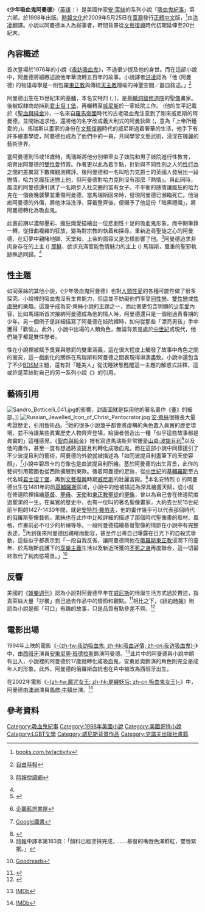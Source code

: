 {{noteTA
|G1=Show
|1=zh-hant:哥德; zh-hans:哥特;
|2=zh-tw:安·萊絲; zh-hk:安妮·萊絲; zh-cn:安妮·赖斯;
|3=zh-tw:萊絲; zh-hk:萊絲; zh-cn:赖斯;
|4=zh-tw:吸血鬼紀事; zh-hk:吸血鬼大全; zh-cn:吸血鬼编年史;
}}

{{Infobox book | 
| name          = 少年吸血鬼阿曼德<br />{{lang|en|The Vampire Armand}}
| title_orig     = {{lang|en|''The Vampire Armand''}}
| image         = The Vampire Armand (Original Edition cover).jpg
| caption       = 初版精裝本封面
| author        = [[安·萊絲|安·萊絲]]
| cover_artist  = [[山卓·波提且利|山卓·波提且利]]的畫作《[[春_(波提且利)|春]]》之細部的[[墨丘利|墨丘利]] (1482)
| country       = {{USA}}
| language      = [[英語|英語]]
| series        = [[吸血鬼紀事|吸血鬼紀事]]
| genre         = [[哥德小說|哥德]]、[[情色|情色]]
| pub_date    = {{flagicon|USA}} 1998年10月10日<br />{{flagicon|RUS}} 2007年<ref>{{cite web|url=http://www.goodreads.com/book/show/33966998?from_search=true|title=Вампир Арман (The Vampire Chronicles #6)|accessdate=2017-03-22|archive-date=2017-03-23|archive-url=https://web.archive.org/web/20170323062220/http://www.goodreads.com/book/show/33966998?from_search=true|dead-url=no}} [[Goodreads|Goodreads]]</ref><br />{{flagicon|ROC}} 2009年5月25日
| publisher     = [[克诺夫出版社|克诺夫出版社]]
| media_type    = [[精裝書|精裝書]]，[[平裝書|平裝書]]，[[有聲書|有聲書]]
| pages         = 387頁 (精裝書) & 400頁/520頁 (平裝書)
| isbn          = 978-0-679-45447-2
| dewey         = 813/.54 21
| congress      = PS3568.I265 V25 1998
| oclc          = 38521516
| preceded_by   = 《[[惡魔蔓諾克|惡魔蔓諾克]]》
| followed_by   = 《[[梅瑞克|梅瑞克]]》
}}

《'''少年吸血鬼阿曼德'''》（[[英語|英語]]：{{lang|en|The Vampire Armand}}）是美國作家[[安·萊絲|安·萊絲]]的系列小說「[[吸血鬼紀事|吸血鬼紀事]]」第六部，於1998年出版。[[時報文化|時報文化]]於2009年5月25日在[[中華民國|臺灣]]發行[[正體中文|正體中文]]版，<ref>{{cite web|url=http://www.books.com.tw/activity/2009/06/cris_am/|title=《少年吸血鬼阿曼德》|accessdate=2017-03-14|archive-date=2014-04-19|archive-url=https://web.archive.org/web/20140419230844/http://www.books.com.tw/activity/2009/06/cris_am/|dead-url=no}} [[博客來|books.com.tw/activity]]</ref>由[[洪凌_(作家)|洪凌]]翻譯。小說以阿曼德本人為敍事者，時間背景從[[文藝復興|文藝復興]]時代初期延伸至20世紀末。

== 內容概述 ==
{{tsl|en|Armand (The Vampire Chronicles)|阿曼德}}首次登場於1976年的小說《[[夜訪吸血鬼_(小說)|夜訪吸血鬼]]》，不過很少提及他的身世。而在這部小說中，阿曼德將細緻述說他年華流轉五百年的故事。小說譯者[[洪凌|洪凌]]認為「他 (阿曼德) 的物語毋寧是一則包羅[[東正教|東正教]]與傳統[[天主教|天主教]]隱喩的神聖空間／器皿敍述。」<ref name=玫瑰沙漏>{{Citation|url=http://news.ltn.com.tw/news/supplement/paper/304675|title=玫瑰沙漏．血絹紅酒．恆時聖體 劄記「吸血鬼紀事」|accessdate=2017-03-15|archive-date=2017-03-15|archive-url=https://web.archive.org/web/20170315175452/http://news.ltn.com.tw/news/supplement/paper/304675|dead-url=no}} [[自由時報|自由時報]]</ref>

阿曼德出生在15世紀末的[[基輔|基輔]]，本名安特烈 ({{lang|ru|Андрей}}, {{lang|ru-Latn|Andrei}})，是[[基輔洞窟修道院|基輔洞窟修道院]]的[[聖像|聖像]]畫家。後被奴隸商劫持到[[君士坦丁堡|君士坦丁堡]]，再輾轉至[[威尼斯|威尼斯]]於一家妓院工作。{{tsl|en|Marius de Romanus|馬瑞斯·德·羅曼路斯}} (他的生平記載於《[[聖血與純金|聖血與純金]]》)，一名來自[[羅馬帝國|羅馬帝國]]時代的古老吸血鬼注意到了剛來威尼斯的阿曼德，並開始追求他，還將他的名字改成義大利式的阿曼狄歐 ({{lang|it|Amadeo}}，意為「上帝所鍾愛的」)。馬瑞斯以畫家的身份在[[文藝復興|文藝復興]]時代的威尼斯過着奢華的生活，他手下有許多繪畫學徒，阿曼德也成為了他們中的一員，共同學習文藝武術，浸淫在瑰麗的藝術世界。

當阿曼德到15或16歲時，馬瑞斯將他分別帶至女子妓院和男子妓院進行性教育，培育出阿曼德的[[雙性戀|雙性愛]]特質。作者更以此為着手點，針對與不同性別之人的[[人類性行為|性行為]]之間的差異寫下數條觀測釋評。後阿曼德和一名叫哈力克爵士的英國人發展出一段戀情，哈力克瘋狂迷戀上他，但阿曼德對哈力克則沒有那麼「熱情」。與此同時，風流的阿曼德還引誘了一名剛步入社交圈的富有女子{{tsl|en|Bianca Solderini|碧昂卡·宋德莉妮}}。不平衡的感情讓瘋狂的哈力克在一個夜晚襲擊並重傷阿曼德，當馬瑞斯回來時，發現阿曼德已瀕臨死亡。他治癒阿曼德的外傷，將他沐浴洗淨，穿戴整齊後，便賜予了他這份「暗黑禮贈」，將阿曼德轉化為吸血鬼。

此書前期以濃郁墨彩、瘋狂熾愛描繪出一位悲劇性十足的吸血鬼形象。而中期筆鋒一轉，從扭曲複雜的狂放，變為對宗教的執着和探尋。重新追尋聖徒之心的阿曼德，在幻夢中親睹地獄、天堂和{{tsl|en|Veil of Veronica|韋羅尼加的聖帕}}，上帝的面容又是怎樣影響了他。<ref>{{cite web|url=http://www.readingtimes.com.tw/ReadingTimes/ProductPage.aspx?gp=productdetail&cid=mcal(SellItems)&id=AI0118|title=少年吸血鬼阿曼德|accessdate=2017-03-14|archive-date=2017-03-16|archive-url=https://web.archive.org/web/20170316113252/http://www.readingtimes.com.tw/ReadingTimes/ProductPage.aspx?gp=productdetail&cid=mcal(SellItems)&id=AI0118|dead-url=no}} [[時報文化|時報悅讀網]]</ref>阿曼德追求非肉身存在的上主 ({{lang|en|the Lord}}) [[耶穌|耶穌]]、欲求充滿官能色情魅力的主上 ({{lang|en|the Master}}) 馬瑞斯，雙重的聖邪軌跡殊途同歸。<ref name=玫瑰沙漏 />

== 性主題 ==
如同萊絲的其他小說，《少年吸血鬼阿曼德》也對[[人類的性|人類性愛]]的各種可能性做了很多探究。小說裡的吸血鬼沒有生育能力，但這並不妨礙他們享受[[同性戀|同性戀]]、[[雙性戀|雙性戀]]或[[性虐戀|性虐戀]]的樂趣。這幾乎成為安·萊絲小說的主題之一，而此書更包含明顯的[[少年愛|少年愛]]內容，比如馬瑞斯首次接納阿曼德成為他的情人時，阿曼德還只是一個剛過靑春期的少年。另一個例子是詳細描寫了阿曼德在妓院裡時，如何從那些「漂亮男孩」手中獲得「歡愉」。此外，小說中出場的人類角色，無論背景是處於[[中世紀|中世紀]]或現代，他們幾乎都是雙性戀者。

性在小說裡被賦予獎賞與懲罰的雙重涵義，這在很大程度上觸發了故事中角色之間的衝突，這一戲劇化的關係在馬瑞斯和阿曼德之間表現得淋漓盡致。小說中還包含了不少[[BDSM|BDSM]]主題，還有對「睡美人」從沈睡狀態甦醒這一主題的解惑式註釋，這或許是萊絲對自己的另一系列小說《{{tsl|en|The Sleeping Beauty Quartet|睡美人四部曲}}》的引用。

== 藝術引用 ==
[[File:Sandro_Botticelli_041.jpg|thumb]]的影響，封面圖就是採用他的著名畫作《[[春_(波提且利)|春]]》的細部。]]
[[File:Russian_Jewelled_Icon_of_Christ_Pantocrator.jpg|thumb]]
[[安·萊絲|安·萊絲]]很擅長大量考證歷史，引用藝術品。<ref>{{cite web|url=http://tvcartgallery.blogspot.com.es/|title=A collection of the art mentioned in Anne Rice's Vampire Chronicles|accessdate=2017-03-25|archive-date=2017-03-26|archive-url=https://web.archive.org/web/20170326140001/http://tvcartgallery.blogspot.com.es/|dead-url=no}}</ref>她的很多小說幾乎都會將虛構的角色置入眞實的歷史環境，並不時讓某些眞實歷史人物齊齊登場，給讀者營造出一種「似乎這些故事都是眞實的」這種感覺。《[[聖血與純金|聖血與純金]]》裡有寫道馬瑞斯非常鍾愛[[山卓·波提且利|山卓·波提且利]]<ref>{{cite web|url=http://www.penguinrandomhouse.com/books/153667/blood-and-gold-by-anne-rice/|title=ABOUT ''BLOOD AND GOLD''|accessdate=2017-03-25|archive-date=2017-03-26|archive-url=https://web.archive.org/web/20170326225752/http://www.penguinrandomhouse.com/books/153667/blood-and-gold-by-anne-rice/|dead-url=no}} [[企鵝藍燈書屋|企鵝藍燈書屋]]</ref>以及他的畫作，甚至一度有想過將波提且利轉化成吸血鬼。而在這部小說中同樣援引了不少波提且利的藝術，阿曼德的外貌就被描述為「如同波提且利畫筆下的天使容顏」，<ref>{{cite web|url=https://books.google.com.tw/books?id=oscaIuAe-_cC&redir_esc=y|title=The Vampire Armand|accessdate=2017-03-25|archive-date=2017-03-26|archive-url=https://web.archive.org/web/20170326225805/https://books.google.com.tw/books?id=oscaIuAe-_cC&redir_esc=y|dead-url=no}} [[Google圖書|Google圖書]]</ref>小說中碧昂卡的肖像也是由波提且利所繪。基於阿曼德的出生背景，此作的藝術引用範圍也從西歐擴展到東歐。循着阿曼德的足跡，從[[中世紀|中世紀]]的[[基輔羅斯|基輔羅斯]]至古代名城[[君士坦丁堡|君士坦丁堡]]，再到[[義大利文藝復興|文藝復興]]時期[[威尼斯|威尼斯]]的壯麗宮殿。<ref>{{cite web|url=http://annerice.com/Bookshelf-Armand.html|title=''The Vampire Armand'' at Anne Rice's official site|accessdate=2017-03-26|archive-date=2017-03-26|archive-url=https://web.archive.org/web/20170326135838/http://annerice.com/Bookshelf-Armand.html|dead-url=no}}</ref>本名安特烈 ({{lang|ru-Latn|Andrei}}) 的阿曼德出生在1481年的前[[基輔羅斯|基輔羅斯]]區域，小說中的他被描述為深具繪畫天賦，從小就在修道院裡描繪[[耶穌基督|基督]]、[[聖母_(基督教)|聖母]]、[[天使|天使]]和[[東正教|東正教]][[基督教聖人|聖徒]]的[[聖像|聖像]]，曾以為自己會在修道院度過聖潔的一生。在眞實的歷史中，也有一位叫{{lang|ru-Latn|Andrei}}的著名聖像畫家，大約去世於15世紀前半期的1427-1430年間，就是[[安特亞·羅伯夫|安特烈·羅伯夫]]，他的畫作幾乎可以代表那個時代的俄羅斯聖像藝術。萊絲也在此作中比較詳細的描述了那個時代聖像畫的取材、風格，作畫前必不可少的祈禱等等。一段阿曼德描繪基督聖像的情節在小說中有完整表述，<ref name=時報>[[時報文化|時報]]中譯本第183頁：「顏料已經塗抹完成，……基督的嘴唇色澤鮮紅，雙唇緊抿。」{{Citation|title=《少年吸血鬼阿曼德》|isbn=978-957-13-4970-1}}</ref>再到後來阿曼德因親睹{{tsl|en|Veil of Veronica|韋羅尼加的聖帕}}而動容，甚至作出將自己曝露在日光下的自殺式擧動，這些似乎都表示到「一段自我反省，讓阿曼德同他在[[俄羅斯東正教|俄羅斯東正教]]浸潤下的童年、於馬瑞斯庇護下的[[享樂主義|享樂主義]]生活以及新近所獲的[[不死之身|不死之身]]再度聯合，這一切最終取代了純肉慾場景。」<ref>{{cite web|url=http://www.goodreads.com/book/show/10855819-the-vampire-armand|title=The Vampire Armand (The Vampire Chronicles #6)|accessdate=2017-03-25|archive-date=2017-03-26|archive-url=https://web.archive.org/web/20170326141446/http://www.goodreads.com/book/show/10855819-the-vampire-armand|dead-url=no}} [[Goodreads|Goodreads]]</ref>

== 反響 ==
美國的《[[娛樂週刊|娛樂週刊]]》認為小說對阿曼德早年在[[威尼斯|威尼斯]]的怪誕生活方式過於贅述，指責萊絲大量「抄襲」自己過去作品中的情節和觀點。<ref>{{Cite web |url=http://www.ew.com/ew/article/0,,285438,00.html |title=Rezension der Entertainment Weekly vom 30. Oktober 1998 |accessdate=2017-03-23 |archive-date=2009-04-25 |archive-url=https://web.archive.org/web/20090425221049/http://www.ew.com/ew/article/0,,285438,00.html |dead-url=no }}</ref>相比之下，《[[紐約時報|紐約時報]]》則認為小說是部「可口」有趣的故事，只是品質有點參差不齊。<ref>{{Cite web |url=http://www.nytimes.com/books/98/12/20/bib/981220.rv015926.html?scp=1&sq=armand%20the%20vampire&st=cse |title=New York Times vom 20. Dezember 1998 |accessdate=2017-03-23 |archive-date=2016-03-24 |archive-url=https://web.archive.org/web/20160324133204/http://www.nytimes.com/books/98/12/20/bib/981220.rv015926.html?scp=1&sq=armand%20the%20vampire&st=cse |dead-url=no }}</ref>

== 電影出場 ==
1994年上映的電影《[[夜訪吸血鬼|-{zh-tw:夜訪吸血鬼; zh-hk:吸血迷情; zh-cn:夜访吸血鬼}-]]》中，由[[西班牙人|西班牙]]演員[[安東尼奧·班德拉斯|安東尼奧·班德拉斯]]飾演阿曼德。<ref>{{cite web|url=http://www.imdb.com/character/ch0005256/|title=Armand (Character)|accessdate=2017-03-26|archive-date=2016-07-18|archive-url=https://web.archive.org/web/20160718210306/http://www.imdb.com/character/ch0005256/|dead-url=no}} [[IMDb|IMDb]]</ref>此片中的阿曼德與小說中頗有出入，小說裡的阿曼德於17歲就轉化成吸血鬼，安東尼奧飾演的角色則完全是成年人的形象。此外，阿曼德的俄羅斯血統也在片中被改為西班牙出生。

在2002年電影《[[屍纏妖后|-{zh-tw:魔咒女王; zh-hk:屍纏妖后; zh-cn:吸血鬼女王}-]]》中，阿曼德由[[澳洲人|澳洲]]演員[[馬修·牛頓|馬修·牛頓]]出演。<ref>{{cite web|url=http://www.imdb.com/title/tt0238546/fullcredits?ref_=tt_cl_sm#cast|title="Queen of the Damned" Full Cast & Crew|accessdate=2017-03-26|archive-date=2017-03-26|archive-url=https://web.archive.org/web/20170326135501/http://www.imdb.com/title/tt0238546/fullcredits?ref_=tt_cl_sm#cast|dead-url=no}} [[IMDb|IMDb]]</ref>

== 參考資料 ==
{{reflist|30em}}

{{Portal bar|小說|美國}}

[[Category:吸血鬼紀事|Category:吸血鬼紀事]]
[[Category:1998年美國小說|Category:1998年美國小說]]
[[Category:美國哥特小說|Category:美國哥特小說]]
[[Category:LGBT文學|Category:LGBT文學]]
[[Category:威尼斯背景作品|Category:威尼斯背景作品]]
[[Category:克諾夫出版社書籍|Category:克諾夫出版社書籍]]